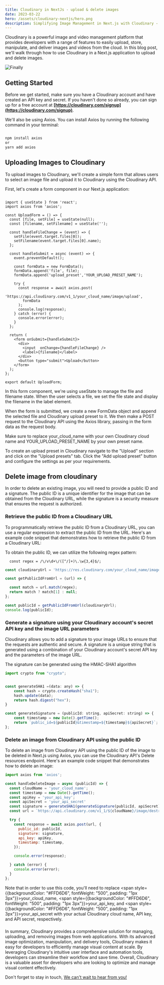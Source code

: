 ```yaml
---
title: Cloudinary in NextJs - upload & delete images
date: 2023-03-22
hero: /assets/cloudinary-nextjs/hero.png
description: Simplifying Image Management in Next.js with Cloudinary - Uploading and deleting Images.
---
```


Cloudinary is a powerful image and video management platform that provides developers with a range of features to easily upload, store, manipulate, and deliver images and videos from the cloud. In this blog post, we'll walk through how to use Cloudinary in a Next.js application to upload and delete images.


<div className="Image__Small">
  <img
    src="/assets/cloudinary-nextjs/UploadImage.gif"
    alt="Finally"
  />
</div>

## **Getting Started**

Before we get started, make sure you have a Cloudinary account and have created an API key and secret. If you haven't done so already, you can sign up for a free account at **[https://cloudinary.com/signup](https://cloudinary.com/signup)**.

We'll also be using Axios. You can install Axios by running the following command in your terminal:

```bash

npm install axios
or
yarn add axios

```

## **Uploading Images to Cloudinary**

To upload images to Cloudinary, we'll create a simple form that allows users to select an image file and upload it to Cloudinary using the Cloudinary API.

First, let's create a form component in our Next.js application:

```tsx

import { useState } from 'react';
import axios from 'axios';

const UploadForm = () => {
  const [file, setFile] = useState(null);
  const [filename, setFilename] = useState('');

  const handleFileChange = (event) => {
    setFile(event.target.files[0]);
    setFilename(event.target.files[0].name);
  };

  const handleSubmit = async (event) => {
    event.preventDefault();

    const formData = new FormData();
    formData.append('file', file);
    formData.append('upload_preset','YOUR_UPLOAD_PRESET_NAME');

    try {
      const response = await axios.post(
        'https://api.cloudinary.com/v1_1/your_cloud_name/image/upload',
        formData
      );
      console.log(response);
    } catch (error) {
      console.error(error);
    }
  };

  return (
    <form onSubmit={handleSubmit}>
      <div>
        <input  onChange={handleFileChange} />
        <label>{filename}</label>
      </div>
      <button type="submit">Upload</button>
    </form>
  );
};

export default UploadForm;

```

In this form component, we're using useState to manage the file and filename state. When the user selects a file, we set the file state and display the filename in the label element.

When the form is submitted, we create a new FormData object and append the selected file and Cloudinary upload preset to it. We then make a POST request to the Cloudinary API using the Axios library, passing in the form data as the request body.

Make sure to replace your_cloud_name with your own Cloudinary cloud name and YOUR_UPLOAD_PRESET_NAME by your own preset name.

To create an upload preset in Cloudinary navigate to the "Upload" section and click on the "Upload presets" tab. Click the "Add upload preset" button and configure the settings as per your requirements.

## **Delete image from cloudinary**

In order to delete an existing image, you will need to provide a public ID and a signature. The public ID is a unique identifier for the image that can be obtained from the Cloudinary URL, while the signature is a security measure that ensures the request is authorized.

### Retrieve the public ID from a Cloudinary URL

To programmatically retrieve the public ID from a Cloudinary URL, you can use a regular expression to extract the public ID from the URL. Here's an example code snippet that demonstrates how to retrieve the public ID from a Cloudinary URL:


To obtain the public ID, we can utilize the following regex pattern:

```
  const regex = /\/v\d+\/([^/]+)\.\w{3,4}$/;
```

```jsx
const cloudinaryUrl = 'https://res.cloudinary.com/your_cloud_name/image/upload/v1234567890/public_id.jpg';

const getPublicIdFromUrl = (url) => {

  const match = url.match(regex);
  return match ? match[1] : null;
};

const publicId = getPublicIdFromUrl(cloudinaryUrl);
console.log(publicId);

```

### Generate a signature using your Cloudinary account's secret API key and the image URL parameters

Cloudinary allows you to add a signature to your image URLs to ensure that the requests are authentic and secure. A signature is a unique string that is generated using a combination of your Cloudinary account's secret API key and the parameters of the image URL.

The signature can be generated using the HMAC-SHA1 algorithm

```jsx
import crypto from "crypto";


const generateSHA1 =(data: any) => {
    const hash = crypto.createHash("sha1");
    hash.update(data);
    return hash.digest("hex");
}

const generateSignature = (publicId: string, apiSecret: string) => {
	const timestamp = new Date().getTime();
	return `public_id=${publicId}&timestamp=${timestamp}${apiSecret}`;
};
```

### **Delete an image from Cloudinary API using the public ID**


To delete an image from Cloudinary API using the public ID of the image to be deleted in Next.js using Axios, you can use the Cloudinary API's Delete resources endpoint. Here's an example code snippet that demonstrates how to delete an image:

```jsx
import axios from 'axios';

const handleDeleteImage = async (publicId) => {
  const cloudName = 'your_cloud_name';
  const timestamp = new Date().getTime();
  const apiKey = 'your_api_key';
  const apiSecret = 'your_api_secret'
  const signature = generateSHA1(generateSignature(publicId, apiSecret));
  const url = `https://api.cloudinary.com/v1_1/${cloudName}/image/destroy`;

  try {
    const response = await axios.post(url, {
      public_id: publicId,
      signature: signature,
      api_key: apiKey,
      timestamp: timestamp,
    });

    console.error(response);

  } catch (error) {
    console.error(error);
  }
};

```

Note that in order to use this code, you'll need to replace <span style={{backgroundColor: "#FFD6D6", fontWeight: "500", padding: "1px 3px"}}>your_cloud_name</span>, <span style={{backgroundColor: "#FFD6D6", fontWeight: "500", padding: "1px 3px"}}>your_api_key</span>, and <span style={{backgroundColor: "#FFD6D6", fontWeight: "500", padding: "1px 3px"}}>your_api_secret</span> with your actual Cloudinary cloud name, API key, and API secret, respectively.


###
In summary, Cloudinary provides a comprehensive solution for managing, uploading, and removing images from web applications. With its advanced image optimization, manipulation, and delivery tools, Cloudinary makes it easy for developers to efficiently manage visual content at scale. By leveraging Cloudinary's intuitive user interface and automation tools, developers can streamline their workflow and save time. Overall, Cloudinary is a valuable asset for developers who are looking to optimize and manage visual content effectively.


Don't forget to stay in touch, [We can't wait to hear from you!](https://www.obytes.com/contact)

